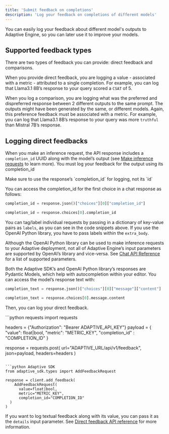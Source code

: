 ```yaml
---
title: 'Submit feedback on completions'
description: 'Log your feedback on completions of different models'
---
```

You can easily log your feedback about different model's outputs to Adaptive Engine,
so you can later use it to improve your models.

## Supported feedback types
There are two types of feedback you can provide: direct feedback and comparisons. 

When you provide direct feedback, you are logging a value - associated with a metric - attributed to a single completion.
For example, you can log that Llama3.1 8B’s response to your query scored a `CSAT` of 5. 

When you log a comparison, you are logging what was the preferred and dispreferred response between 2 different outputs
to the same prompt. The outputs might have been generated by the same, or different models. Again, this preference
feedback must be associated with a metric. For example, you can log that Llama3.1 8B’s response to your query was more
`truthful` than Mistral 7B’s response.

## Logging direct feedbacks

When you make an inference request, the API response includes a `completion_id` UUID along with the
model’s output (see [Make inference requests](/get-started/inference) to learn more). You must log your feedback
for the output using its completion_id

<Warning>
  Make sure to use the response’s `completion_id` for logging, not its `id`
</Warning>

You can access the completion_id for the first choice in a chat response as follows:
<CodeGroup>
```python requests
completion_id = response.json()["choices"][0]["completion_id"]
```

```python Adaptive SDK / OpenAI Python
completion_id = response.choices[0].completion_id
```
</CodeGroup>


You can tag/label individual requests by passing in a dictionary of key-value pairs as `labels`,
as you can see in the code snippets above. If you use the OpenAI Python library, you have to pass labels
within the `extra_body`. 

Although the OpenAI Python library can be used to make inference requests to your Adaptive deployment,
not all of Adaptive Engine’s input parameters are supported by OpenAI’s library and vice-versa.
See [Chat API Reference](/api-reference/completions/post-apiv1chatcompletions) for a list of supported parameters.

 
Both the Adaptive SDK’s and OpenAI Python library’s responses are Pydantic Models, which help with autocompletion within your editor. 
You can access the model’s response text with:
<CodeGroup>
```python requests
completion_text = response.json()["choices"][0]["message"]["content"]
```

```python Adaptive SDK / OpenAI Python
completion_text = response.choices[0].message.content
```
</CodeGroup>

Then, you can log your direct feedback.

<CodeGroup>
```python requests
import requests

headers = {"Authorization": "Bearer ADAPTIVE_API_KEY"}
payload = { 
  "value": float|bool,
  "metric": "METRIC_KEY",
  "completion_id" : "COMPLETION_ID"
}

response = requests.post(
  url="ADAPTIVE_URL/api/v1/feedback",
  json=payload,
  headers=headers
)
```

```python Adaptive SDK
from adaptive_sdk.types import AddFeedbackRequest

response = client.add_feedback(
	AddFeedbackRequest(
	  value=float|bool,
	  metric="METRIC_KEY",
	  completion_id="COMPLETION_ID"
  )
)
```
</CodeGroup>

If you want to log textual feedback along with its value, you can pass it as the `details` input parameter.
See [Direct feedback API reference](/api-reference/feedback/post-apiv1feedback) for more information.